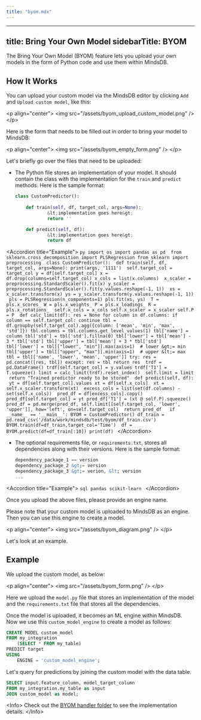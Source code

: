 ```yaml
---
title: "byom.mdx"
---
```


---
title: Bring Your Own Model
sidebarTitle: BYOM
---

The Bring Your Own Model (BYOM) feature lets you upload your own models in the form of Python code and use them within MindsDB.

## How It Works

You can upload your custom model via the MindsDB editor by clicking `Add` and `Upload custom model`, like this:

&lt;p align="center"&gt;
  &lt;img src="/assets/byom_upload_custom_model.png" /&gt;
&lt;/p&gt;

Here is the form that needs to be filled out in order to bring your model to MindsDB:

&lt;p align="center"&gt;
  &lt;img src="/assets/byom_empty_form.png" /&gt;
&lt;/p&gt;

Let's briefly go over the files that need to be uploaded:

* The Python file stores an implementation of your model. It should contain the class with the implementation for the `train` and `predict` methods. Here is the sample format:

    ```py
    class CustomPredictor():
    ​
        def train(self, df, target_col, args=None):
                &lt;implementation goes here&gt;
                return ''

        def predict(self, df):
                &lt;implementation goes here&gt;
                return df
    ```

&lt;Accordion title="Example"&gt;
    ```py
    import os
    import pandas as pd
    ​
    from sklearn.cross_decomposition import PLSRegression
    from sklearn import preprocessing
    ​
    class CustomPredictor():
    ​
        def train(self, df, target_col, args=None):
            print(args, '1111')
    ​
            self.target_col = target_col
            y = df[self.target_col]
            x = df.drop(columns=self.target_col)
            x_cols = list(x.columns)
    ​
            x_scaler = preprocessing.StandardScaler().fit(x)
            y_scaler = preprocessing.StandardScaler().fit(y.values.reshape(-1, 1))
    ​
            xs = x_scaler.transform(x)
            ys = y_scaler.transform(y.values.reshape(-1, 1))
    ​
            pls = PLSRegression(n_components=1)
            pls.fit(xs, ys)
    ​
            T = pls.x_scores_
            W = pls.x_weights_
            P = pls.x_loadings_
            R = pls.x_rotations_
    ​
            self.x_cols = x_cols
            self.x_scaler = x_scaler
            self.P = P
    ​
            def calc_limit(df):
                res = None
                for column in df.columns:
                    if column == self.target_col: continue
                    tbl = df.groupby(self.target_col).agg({column: ['mean', 'min', 'max', 'std']})
                    tbl.columns = tbl.columns.get_level_values(1)
                    tbl['name'] = column
                    tbl['std'] = tbl['std'].fillna(0)
                    tbl['lower'] = tbl['mean'] - 3 * tbl['std']
                    tbl['upper'] = tbl['mean'] + 3 * tbl['std']
                    tbl['lower'] = tbl[["lower", "min"]].max(axis=1)  # lower &gt;= min
                    tbl['upper'] = tbl[["upper", "max"]].min(axis=1)  # upper &lt;= max
                    tbl = tbl[['name', 'lower', 'mean', 'upper']]
                    try:
                        res = pd.concat([res, tbl])
                    except:
                        res = tbl
                return res
    ​
            trdf = pd.DataFrame()
            trdf[self.target_col] = y.values
            trdf['T1'] = T.squeeze()
            limit = calc_limit(trdf).reset_index()
    ​
            self.limit = limit
    ​
            return "Trained predictor ready to be stored"
    ​
        def predict(self, df):
    ​
            yt = df[self.target_col].values
            xt = df[self.x_cols]
    ​
            xt = self.x_scaler.transform(xt)
    ​
            excess_cols = list(set(df.columns) - set(self.x_cols))
    ​
            pred_df = df[excess_cols].copy()
    ​
            pred_df[self.target_col] = yt
            pred_df['T1'] = (xt @ self.P).squeeze()
    ​
            pred_df = pd.merge(pred_df, self.limit[[self.target_col, 'lower', 'upper']], how='left', on=self.target_col)
    ​
            return pred_df
    ​
    ​
    if __name__ == '__main__':
        BYOM = CustomPredictor()
        df_train = pd.read_csv('/data/work/mindsdb/test/byom/df_train.csv')
        BYOM.train(df=df_train,target_col='Time')
    ​
        df = BYOM.predict(df=df_train[:10])
        print(df)
    ```
&lt;/Accordion&gt;

* The optional requirements file, or `requirements.txt`, stores all dependencies along with their versions. Here is the sample format:

    ```sql
    dependency_package_1 == version
    dependency_package_2 &gt;= version
    dependency_package_3 &gt;= verion, &lt; version
    ...
    ```

&lt;Accordion title="Example"&gt;
    ```sql
    pandas
    scikit-learn
    ```
&lt;/Accordion&gt;

Once you upload the above files, please provide an engine name.

Please note that your custom model is uploaded to MindsDB as an engine. Then you can use this engine to create a model.

&lt;p align="center"&gt;
  &lt;img src="/assets/byom_diagram.png" /&gt;
&lt;/p&gt;

Let's look at an example.

## Example

We upload the custom model, as below:

&lt;p align="center"&gt;
  &lt;img src="/assets/byom_form.png" /&gt;
&lt;/p&gt;

Here we upload the `model.py` file that stores an implementation of the model and the `requirements.txt` file that stores all the dependencies.

Once the model is uploaded, it becomes an ML engine within MindsDB. Now we use this `custom_model_engine` to create a model as follows:

```sql
CREATE MODEL custom_model
FROM my_integration
    (SELECT * FROM my_table)
PREDICT target
USING
    ENGINE = 'custom_model_engine';
```

Let's query for predictions by joining the custom model with the data table.

```sql
SELECT input.feature_column, model_target_column
FROM my_integration.my_table as input
JOIN custom_model as model;
```

&lt;Info&gt;
Check out the [BYOM handler folder](https://github.com/mindsdb/mindsdb/tree/main/mindsdb/integrations/handlers/byom_handler) to see the implementation details.
&lt;/Info&gt;
